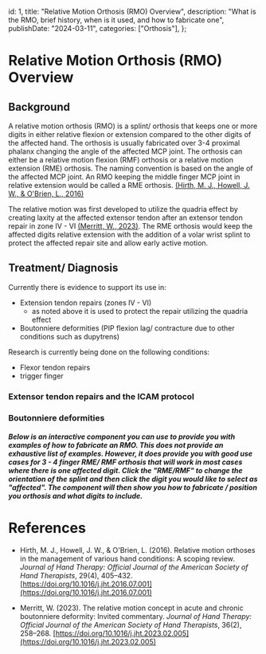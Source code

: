 
  id: 1,
  title: "Relative Motion Orthosis (RMO) Overview",
  description:
    "What is the RMO, brief history, when is it used, and how to fabricate one",
  publishDate: "2024-03-11",
  categories: ["Orthosis"],
};

# Relative Motion Orthosis (RMO) Overview

## Background

A relative motion orthosis (RMO) is a splint/ orthosis that keeps one or more digits in either relative flexion or extension compared to the other digits of the affected hand. The orthosis is usually fabricated over 3-4 proximal phalanx changing the angle of the affected MCP joint. The orthosis can either be a relative motion flexion (RMF) orthosis or a relative motion extension (RME) orthosis. The naming convention is based on the angle of the affected MCP joint. An RMO keeping the middle finger MCP joint in relative extension would be called a RME orthosis. [(Hirth, M. J., Howell, J. W., & O'Brien, L., 2016)](#relative-motion-orthoses-in-the-management-of-various-hand-conditions-a-scoping-review)

<CustomImage src="/images/RMO-Image.jpg" alt="RMO" width={400} height={200} />

The relative motion was first developed to utilize the quadria effect by creating laxity at the affected extensor tendon after an extensor tendon repair in zone IV - VI [(Merritt, W., 2023)](#the-relative-motion-concept-in-acute-and-chronic-boutonniere-deformity). The RME orthosis would keep the affected digits relative extension with the addition of a volar wrist splint to protect the affected repair site and allow early active motion.

## Treatment/ Diagnosis

Currently there is evidence to support its use in:

- Extension tendon repairs (zones IV - VI)
  - as noted above it is used to protect the repair utilizing the quadria effect
- Boutonniere deformities (PIP flexion lag/ contracture due to other conditions such as dupytrens)

Research is currently being done on the following conditions:

- Flexor tendon repairs
- trigger finger

### Extensor tendon repairs and the ICAM protocol

### Boutonniere deformities

##### Below is an interactive component you can use to provide you with examples of how to fabricate an RMO. This does not provide an exhaustive list of examples. However, it does provide you with good use cases for 3 - 4 finger RME/ RMF orthosis that will work in most cases where there is one affected digit. Click the "RME/RMF" to change the orientation of the splint and then click the digit you would like to select as "affected". The component will then show you how to fabricate / position you orthosis and what digits to include.

<RMO></RMO>

# References

<a id="relative-motion-orthoses-in-the-management-of-various-hand-conditions-a-scoping-review"></a>

- Hirth, M. J., Howell, J. W., & O'Brien, L. (2016). Relative motion orthoses in
  the management of various hand conditions: A scoping review. _Journal of Hand
  Therapy: Official Journal of the American Society of Hand Therapists_, 29(4),
  405–432.
  [https://doi.org/10.1016/j.jht.2016.07.001](https://doi.org/10.1016/j.jht.2016.07.001)

<a id="the-relative-motion-concept-in-acute-and-chronic-boutonniere-deformity"></a>

- Merritt, W. (2023). The relative motion concept in acute and chronic
  boutonniere deformity: Invited commentary. _Journal of Hand Therapy: Official
  Journal of the American Society of Hand Therapists_, 36(2), 258–268.
  [https://doi.org/10.1016/j.jht.2023.02.005](https://doi.org/10.1016/j.jht.2023.02.005)
